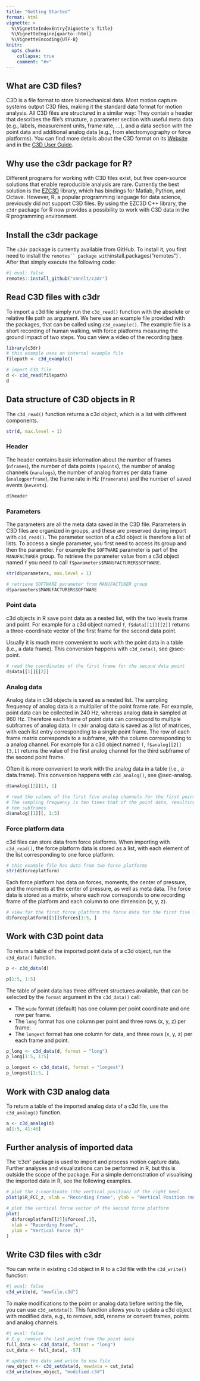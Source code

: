 ```yaml
---
title: "Getting Started"
format: html
vignette: >
  %\VignetteIndexEntry{Vignette's Title}
  %\VignetteEngine{quarto::html}
  %\VignetteEncoding{UTF-8}
knitr:
  opts_chunk: 
    collapse: true
    comment: "#>" 
---
```


## What are C3D files?

C3D is a file format to store biomechanical data. Most motion capture systems output C3D files, making it the standard data format for motion analysis. All C3D files are structured in a similar way: They contain a header that describes the file's structure, a parameter section with useful meta data (e.g., labels, measurement units, frame rate, ...), and a data section with the point data and additional analog data (e.g., from electromyography or force platforms). You can find more details about the C3D format on its [Website](https://www.c3d.org/index.html) and in the [C3D User Guide](https://www.c3d.org/docs/C3D_User_Guide.pdf).

## Why use the c3dr package for R?

Different programs for working with C3D files exist, but free open-source solutions that enable reproducible analysis are rare. Currently the best solution is the [EZC3D](https://github.com/pyomeca/ezc3d) library, which has bindings for Matlab, Python, and Octave. However, R, a popular programming language for data science, previously did not support C3D files. By using the EZC3D C++ library, the `c3dr` package for R now provides a possibility to work with C3D data in the R programming environment.

## Install the c3dr package

The `c3dr` package is currently available from GitHub. To install it, you first need to install the `remotes`` package with `install.packages("remotes")`. After that simply execute the following code:

```r
#| eval: false
remotes::install_github("smnnlt/c3dr")
```

## Read C3D files with c3dr

To import a c3d file simply run the `c3d_read()` function with the absolute or relative file path as argument. We here use an example file provided with the packages, that can be called using `c3d_example()`. The example file is a short recording of human walking, with force platforms measuring the ground impact of two steps. You can view a video of the recording [here](https://github.com/smnnlt/c3dr/tree/main/video/example.mp4).

```r
library(c3dr)
# this example uses an internal example file
filepath <- c3d_example()

# import C3D file
d <- c3d_read(filepath)
d
```

## Data structure of C3D objects in R

The `c3d_read()` function returns a c3d object, which is a list with different components.

```r
str(d, max.level = 1)
```

### Header

The header contains basic information about the number of frames (`nframes`), the number of data points (`npoints`), the number of analog channels (`nanalogs`), the number of analog frames per data frame (`analogperframe`), the frame rate in Hz (`framerate`) and the number of saved events (`nevents`).

```r
d$header
```

### Parameters

The parameters are all the meta data saved in the C3D file. Parameters in C3D files are organized in groups, and these are preserved during import with `c3d_read()`. The parameter section of a c3d object is therefore a list of lists. To access a single parameter, you first need to access its group and then the parameter. For example the `SOFTWARE` parameter is part of the `MANUFACTURER` group. To retrieve the parameter value from a c3d object named `f` you need to call `f$parameters$MANUFACTURER$SOFTWARE`.

```r
str(d$parameters, max.level = 1)

# retrieve SOFTWARE parameter from MANUFACTURER group
d$parameters$MANUFACTURER$SOFTWARE
```

### Point data

c3d objects in R save point data as a nested list, with the two levels frame and point. For example for a c3d object named `f`, `f$data[[1]][[2]]` returns a three-coordinate vector of the first frame for the second data point.

Usually it is much more convenient to work with the point data in a table (i.e., a data frame). This conversion happens with `c3d_data()`, see @sec-point.

```r
# read the coordinates of the first frame for the second data point
d$data[[1]][[2]]
```

### Analog data

Analog data in c3d objects is saved as a nested list. The sampling frequency of analog data is a multiplier of the point frame rate. For example, point data can be collected in 240 Hz, whereas analog data in sampled at 960 Hz. Therefore each frame of point data can correspond to multiple subframes of analog data. In `c3dr` analog data is saved as a list of matrices, with each list entry corresponding to a single point frame. The row of each frame matrix corresponds to a subframe, with the column corresponding to a analog channel. For example for a c3d object named `f`, `f$analog[[2]][3,1]` returns the value of the first analog channel for the third subframe of the second point frame.

Often it is more convenient to work with the analog data in a table (i.e., a data.frame). This conversion happens with `c3d_analog()`, see @sec-analog.

```r
d$analog[[2]][3, 1]

# read the values of the first five analog channels for the first point frame
# The sampling frequency is ten times that of the point data, resulting in
# ten subframes
d$analog[[1]][, 1:5]
```

### Force platform data

c3d files can store data from force platforms. When importing with `c3d_read()`, the force platform data is stored as a list, with each element of the list corresponding to one force platform.

```r
# this example file has data from two force platforms
str(d$forceplatform)
```
Each force platform has data on forces, moments, the center of pressure, and the moments at the center of pressure, as well as meta data. The force data is stored as a matrix, where each row corresponds to one recording frame of the platform and each column to one dimension (x, y, z). 

```r
# view for the first force platform the force data for the first five frames
d$forceplatform[[1]]$forces[1:5, ]
```


## Work with C3D point data {#sec-point}

To return a table of the imported point data of a c3d object, run the `c3d_data()` function.

```r
p <- c3d_data(d)

p[1:5, 1:5]
```

The table of point data has three different structures available, that can be selected by the `format` argument in the `c3d_data()` call: 

- The `wide` format (default) has one column per point coordinate and one row per frame.
- The `long` format has one column per point and three rows (x, y, z) per frame.
- The `longest` format has one column for data, and three rows (x, y, z) per each frame and point.

```r
p_long <- c3d_data(d, format = "long")
p_long[1:5, 1:5]

p_longest <- c3d_data(d, format = "longest")
p_longest[1:5, ]
```

## Work with C3D analog data {#sec-analog}

To return a table of the imported analog data of a c3d file, use the `c3d_analog()` function.

```r
a <- c3d_analog(d)
a[1:5, 41:46]
```

## Further analysis of imported data

The ‘c3dr’ package is used to import and process motion capture data. Further analyses and visualizations can be performed in R, but this is outside the scope of the package. For a simple demonstration of visualising the imported data in R, see the following examples.

```r
# plot the z-coordinate (the vertical position) of the right heel
plot(p$R_FCC_z, xlab = "Recording Frame", ylab = "Vertical Position (mm)")

# plot the vertical force vector of the second force platform
plot(
  d$forceplatform[[2]]$forces[,3], 
  xlab = "Recording Frame", 
  ylab = "Vertical Force (N)"
)
```

## Write C3D files with c3dr

You can write in existing c3d object in R to a c3d file with the `c3d_write()` function:

```r
#| eval: false
c3d_write(d, "newfile.c3d")
```

To make modifications to the point or analog data before writing the file, you can use `c3d_setdata()`. This function allows you to update a c3d object with modified data, e.g., to remove, add, rename or convert frames, points and analog channels.

```r
#| eval: false
# E.g. remove the last point from the point data
full_data <- c3d_data(d, format = "long")
cut_data <- full_data[, -57]

# update the data and write to new file
new_object <- c3d_setdata(d, newdata = cut_data)
c3d_write(new_object, "modified.c3d")
```

